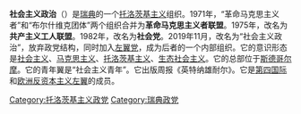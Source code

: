 '''社会主义政治'''（{{lang-sv|Socialistisk Politik}}）是[[瑞典|瑞典]]的一个[[托洛茨基主义|托洛茨基主义]]组织。1971年，“革命马克思主义者”和“布尔什维克团体”两个组织合并为'''革命马克思主义者联盟'''。1975年，改名为'''共产主义工人联盟'''。1982年，改名为'''社会党'''。2019年11月，改名为“社会主义政治”，放弃政党结构，同时加入[[左翼党_(瑞典)|左翼党]]，成为后者的一个内部组织。它的意识形态是[[社会主义|社会主义]]、[[马克思主义|马克思主义]]、[[托洛茨基主义|托洛茨基主义]]、[[生态社会主义|生态社会主义]]。它的总部位于[[斯德哥尔摩|斯德哥尔摩]]。它的青年翼是“社会主义青年”。它出版周报《英特纳雄耐尔》。它是[[第四国际|第四国际]]和[[欧洲反资本主义左翼|欧洲反资本主义左翼]]的成员。

[[Category:托洛茨基主义政党|Category:托洛茨基主义政党]]
[[Category:瑞典政党|Category:瑞典政党]]